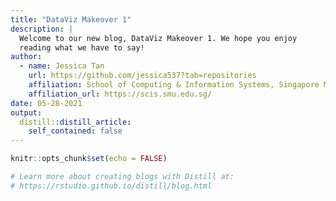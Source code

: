 ```yaml
---
title: "DataViz Makeover 1"
description: |
  Welcome to our new blog, DataViz Makeover 1. We hope you enjoy 
  reading what we have to say!
author:
  - name: Jessica Tan 
    url: https://github.com/jessica537?tab=repositories
    affiliation: School of Computing & Information Systems, Singapore Management University
    affiliation_url: https://scis.smu.edu.sg/
date: 05-28-2021
output:
  distill::distill_article:
    self_contained: false
---
```


```r
knitr::opts_chunk$set(echo = FALSE)

# Learn more about creating blogs with Distill at:
# https://rstudio.github.io/distill/blog.html

```




